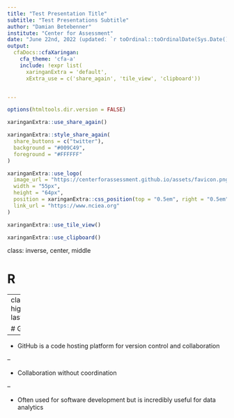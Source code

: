 ```yaml
---
title: "Test Presentation Title"
subtitle: "Test Presentations Subtitle"
author: "Damian Betebenner"
institute: "Center for Assessment"
date: "June 22nd, 2022 (updated: `r toOrdinal::toOrdinalDate(Sys.Date())`)"
output:
  cfaDocs::cfaXaringan:
    cfa_theme: 'cfa-a'
    include: !expr list(
      xaringanExtra = 'default',
      xExtra_use = c('share_again', 'tile_view', 'clipboard'))


---
```

```r
options(htmltools.dir.version = FALSE)
```

```r
xaringanExtra::use_share_again()
```

```r
xaringanExtra::style_share_again(
  share_buttons = c("twitter"),
  background = "#009C49",
  foreground = "#FFFFFF"
)
```

```r
xaringanExtra::use_logo(
  image_url = "https://centerforassessment.github.io/assets/favicon.png",
  width = "55px",
  height = "64px",
  position = xaringanExtra::css_position(top = "0.5em", right = "0.5em"),
  link_url = "https://www.nciea.org"
)
```

```r
xaringanExtra::use_tile_view()
```

```r
xaringanExtra::use_clipboard()
```

class: inverse, center, middle

# R

---
class: highlight-last-item

# GitHub

--

- GitHub is a code hosting platform for version control and collaboration

--

- Collaboration without coordination

--

- Often used for software development but is incredibly useful for data analytics